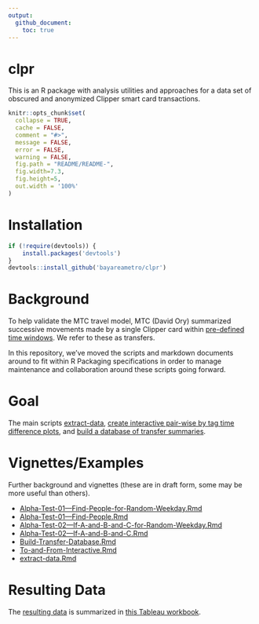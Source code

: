 ```yaml
---
output: 
  github_document:
    toc: true
---
```


clpr
=================

This is an R package with analysis utilities and approaches for a data set of obscured and anonymized Clipper smart card transactions.

```r
knitr::opts_chunk$set(
  collapse = TRUE,
  cache = FALSE,
  comment = "#>",
  message = FALSE,
  error = FALSE,
  warning = FALSE,
  fig.path = "README/README-",
  fig.width=7.3,
  fig.height=5,
  out.width = '100%'
)
```

# Installation

```r
if (!require(devtools)) {
    install.packages('devtools')
}
devtools::install_github('bayareametro/clpr')
```

# Background

To help validate the MTC travel model, MTC (David Ory) summarized successive movements made by a single Clipper card within [pre-defined time windows](data-raw/transfer_rules_database.csv).  We refer to these as transfers.  

In this repository, we've moved the scripts and markdown documents around to fit within R Packaging specifications in order to manage maintenance and collaboration around these scripts going forward.  

# Goal

The main scripts [extract-data](vignettes/extract-data.Rmd), [create interactive pair-wise by tag time difference plots](vignettes/To-and-From-Interactive.Rmd), and [build a database of transfer summaries](vignettes/Build-Transfer-Database.Rmd). 

# Vignettes/Examples

Further background and vignettes (these are in draft form, some may be more useful than others). 

- [Alpha-Test-01---Find-People-for-Random-Weekday.Rmd](vignettes/AlphaTest01---Find-People-for-Random-Weekday.Rmd)
- [Alpha-Test-01---Find-People.Rmd](vignettes/Alpha-Test-01---Find-People.Rmd)
- [Alpha-Test-02---If-A-and-B-and-C-for-Random-Weekday.Rmd](vignettes/Alpha-Test-02---If-A-and-B-and-C-for-Random-Weekday.Rmd)
- [Alpha-Test-02---If-A-and-B-and-C.Rmd](vignettes/Alpha-Test-02---If-A-and-B-and-C.Rmd)
- [Build-Transfer-Database.Rmd](vignettes/Build-Transfer-Database.Rmd)
- [To-and-From-Interactive.Rmd](vignettes/To-and-From-Interactive.Rmd)
- [extract-data.Rmd](vignettes/extract-data.Rmd)

# Resulting Data

The [resulting data](data-raw/Transfers by day by agency pair.csv) is summarized in [this Tableau workbook](data-raw/Clipper Transfers.twb).  


